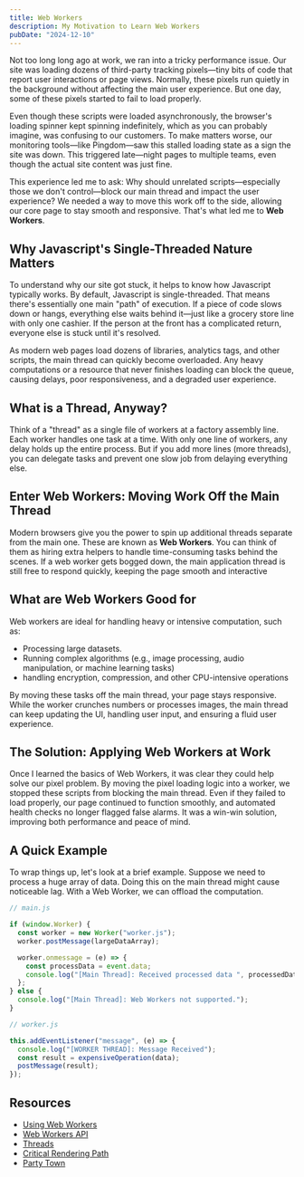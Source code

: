```yaml
---
title: Web Workers
description: My Motivation to Learn Web Workers
pubDate: "2024-12-10"
---
```


Not too long long ago at work, we ran into a tricky performance issue. Our site was loading dozens of third-party tracking pixels—tiny bits of code that report user interactions or page views. Normally, these pixels run quietly in the background without affecting the main user experience. But one day, some of these pixels started to fail to load properly.

Even though these scripts were loaded asynchronously, the browser's loading spinner kept spinning indefinitely, which as you can probably imagine, was confusing to our customers. To make matters worse, our monitoring tools—like Pingdom—saw this stalled loading state as a sign the site was down. This triggered late—night pages to multiple teams, even though the actual site content was just fine.

This experience led me to ask: Why should unrelated scripts—especially those we don't control—block our main thread and impact the user experience? We needed a way to move this work off to the side, allowing our core page to stay smooth and responsive. That's what led me to **Web Workers**.

## Why Javascript's Single-Threaded Nature Matters

To understand why our site got stuck, it helps to know how Javascript typically works. By default, Javascript is single-threaded. That means there's essentially one main "path" of execution. If a piece of code slows down or hangs, everything else waits behind it—just like a grocery store line with only one cashier. If the person at the front has a complicated return, everyone else is stuck until it's resolved.

As modern web pages load dozens of libraries, analytics tags, and other scripts, the main thread can quickly become overloaded. Any heavy computations or a resource that never finishes loading can block the queue, causing delays, poor responsiveness, and a degraded user experience.

## What is a Thread, Anyway?

Think of a "thread" as a single file of workers at a factory assembly line. Each worker handles one task at a time. With only one line of workers, any delay holds up the entire process. But if you add more lines (more threads), you can delegate tasks and prevent one slow job from delaying everything else.

## Enter Web Workers: Moving Work Off the Main Thread

Modern browsers give you the power to spin up additional threads separate from the main one. These are known as **Web Workers**. You can think of them as hiring extra helpers to handle time-consuming tasks behind the scenes. If a web worker gets bogged down, the main application thread is still free to respond quickly, keeping the page smooth and interactive

## What are Web Workers Good for

Web workers are ideal for handling heavy or intensive computation, such as:

- Processing large datasets.
- Running complex algorithms (e.g., image processing, audio manipulation, or machine learning tasks)
- handling encryption, compression, and other CPU-intensive operations

By moving these tasks off the main thread, your page stays responsive. While the worker crunches numbers or processes images, the main thread can keep updating the UI, handling user input, and ensuring a fluid user experience.

## The Solution: Applying Web Workers at Work

Once I learned the basics of Web Workers, it was clear they could help solve our pixel problem. By moving the pixel loading logic into a worker, we stopped these scripts from blocking the main thread. Even if they failed to load properly, our page continued to function smoothly, and automated health checks no longer flagged false alarms. It was a win-win solution, improving both performance and peace of mind.

## A Quick Example

To wrap things up, let's look at a brief example. Suppose we need to process a huge array of data. Doing this on the main thread might cause noticeable lag. With a Web Worker, we can offload the computation.

```js
// main.js

if (window.Worker) {
  const worker = new Worker("worker.js");
  worker.postMessage(largeDataArray);

  worker.onmessage = (e) => {
    const processData = event.data;
    console.log("[Main Thread]: Received processed data ", processedData);
  };
} else {
  console.log("[Main Thread]: Web Workers not supported.");
}

// worker.js

this.addEventListener("message", (e) => {
  console.log("[WORKER THREAD]: Message Received");
  const result = expensiveOperation(data);
  postMessage(result);
});
```

## Resources

- [Using Web Workers](https://developer.mozilla.org/en-US/docs/Web/API/Web_Workers_API/Using_web_workers)
- [Web Workers API](https://developer.mozilla.org/en-US/docs/Web/API/Web_Workers_API)
- [Threads](https://developer.mozilla.org/en-US/docs/Glossary/Thread)
- [Critical Rendering Path](https://web.dev/articles/critical-rendering-path)
- [Party Town](https://www.smashingmagazine.com/2022/04/partytown-eliminates-website-bloat-third-party-apps/)
